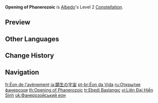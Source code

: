 {{Constellation Infobox
|image       = Constellation Opening of Phanerozoic.png
|description = Transient Blossoms generated by [[Abiogenesis: Solar Isotoma]] grant Albedo Fatal Reckoning for 30s:
*Unleashing [[Rite of Progeniture: Tectonic Tide]] consumes all stacks of Fatal Reckoning. Each stack of Fatal Reckoning consumed increases the DMG dealt by Fatal Blossoms and Rite of Progeniture: Tectonic Tide's burst DMG by 30% of Albedo's DEF.
*This effect stacks up to 4 times.
|level       = 2
|character   = Albedo
|scale_att1  = DEF
|utility1    = Additive Base DMG Bonus
|utility2    = Elemental Burst DMG Increase
}}
'''Opening of Phanerozoic''' is [[Albedo]]'s Level 2 [[Constellation]].

==Preview==
{{Preview
|file=Constellation Opening of Phanerozoic
|caption=Stack Indicator
}}

==Other Languages==
{{Other Languages
|en      = Opening of Phanerozoic
|zhs     = 显生之宙
|zhs_rm  = Xiǎnshēng zhī Zhoù
|zht     = 顯生之宙
|zht_rm  = Xiǎnshēng zhī Zhoù
|zh_tl   = Eon of Phanerozoic
|ja      = 顕生の宇宙
|ja_rm   = Kensei no Uchuu
|ja_tl   = Phanerozoic Universe
|ko      = 현생의 누대
|ko_rm   = Hyeonsaeng-ui nudae
|ko_tl   = Phanerozoic Eon
|es      = Eón Fanerozoico
|es_tl   = Phanerozoic Eon
|fr      = Éon de l'avènement
|fr_tl   = Eon of the Advent
|ru      = Открытие фанерозоя
|ru_tl   = Opening of Phanerozoic
|th      = Opening of Phanerozoic
|vi      = Liên Đại Hiển Sinh
|vi_tl   = Phanerozoic Eon
|de      = Zeit des Lebens
|de_tl   = Time of Life
|id      = Opening of Phanerozoic
|pt      = Éon da Vida
|pt_tl   = Eon of Life
|tr      = Ebedi Başlangıç
|tr_tl   = Eternal Beginning
|it      = Eone Fanerozoico
|it_tl   = Phanerozoic Eon
}}

==Change History==
{{Change History|1.2}}

==Navigation==
{{Talent Navbox|Albedo}}

[[fr:Éon de l'avènement]]
[[ja:顕生の宇宙]]
[[pt-br:Éon da Vida]]
[[ru:Открытие фанерозоя]]
[[th:Opening of Phanerozoic]]
[[tr:Ebedi Başlangıç]]
[[vi:Liên Đại Hiển Sinh]]
[[uk:Фанерозойський еон]]